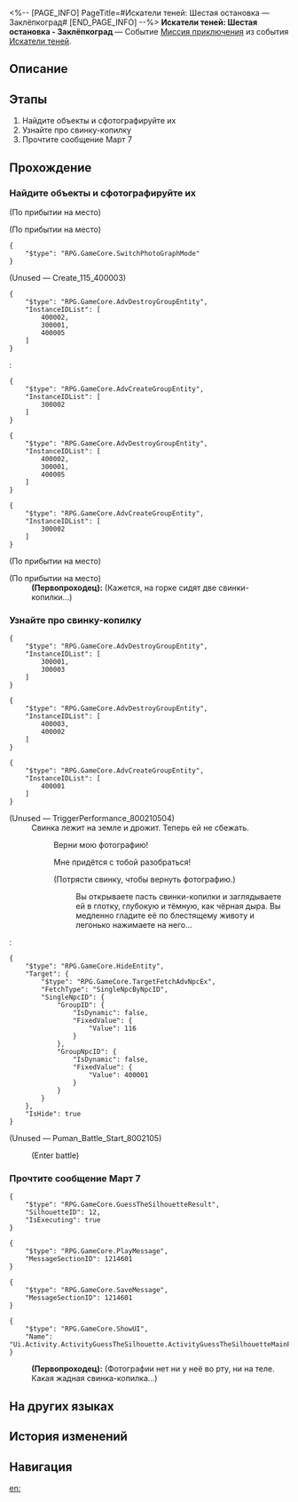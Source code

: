 <%-- [PAGE_INFO]
PageTitle=#Искатели теней: Шестая остановка — Заклёпкоград#
[END_PAGE_INFO] --%>
{{Дополнить|Диалоги.}}
{{Миссия Инфобокс
|id              = 8002105
|Название        = Искатели теней: Шестая остановка - Заклёпкоград
|Изображение     = Миссия Искатели теней Шестая остановка — Заклёпкоград.png
|Тип             = Миссия приключения
|Событие         = Искатели теней
|Глава           = 
|Условия         = 
* Достигните [[Уровень Освоения|Уровня Освоения]] 21
* Завершена [[Миссия приключения]] «[[Искатели теней: Пятая остановка — Камнеград|Искатели теней: Пятая остановка - Камнеград]]»
|Персонажи       = Первопроходец; Сломанный робот
|СтартЛокация    = [[Ярило-VI]] — [[Заклёпкоград]]
|Мир             = Ярило-VI
|Предыдущая      = Искатели теней: Пятая остановка — Камнеград
|Следующая       = Искатели теней: Седьмая остановка — Звёздный экспресс
|Награды         = Звёздный нефрит*70; Очищенный эфир*4; Песнь рода*3; Кредиты*40 000
}}
'''Искатели теней: Шестая остановка - Заклёпкоград''' — Событие [[Миссия приключения]] из события [[Искатели теней]].

==Описание==
{{Описание|<!--официальное описание из Перекрёстка судеб-->}}

==Этапы==
# Найдите объекты и сфотографируйте их
# Узнайте про свинку-копилку
# Прочтите сообщение Март 7

==Прохождение==
{{Дополнить}}

===Найдите объекты и сфотографируйте их===
{{Описание миссии|тип=Миссия приключения|локация=Заклёпкоград|Затемнённый объект на фотографии кажется знакомым. Наверняка это что-то из Заклёпкограда...}}
{{Диалог Начало}}
;(По прибытии на место)

;(По прибытии на место)
<pre>{
	"$type": "RPG.GameCore.SwitchPhotoGraphMode"
}</pre>

;(Unused &mdash; Create_115_400003)
<pre>{
	"$type": "RPG.GameCore.AdvDestroyGroupEntity",
	"InstanceIDList": [
		400002,
		300001,
		400005
	]
}</pre>
:<pre>{
	"$type": "RPG.GameCore.AdvCreateGroupEntity",
	"InstanceIDList": [
		300002
	]
}</pre>
<pre>{
	"$type": "RPG.GameCore.AdvDestroyGroupEntity",
	"InstanceIDList": [
		400002,
		300001,
		400005
	]
}</pre>
<pre>{
	"$type": "RPG.GameCore.AdvCreateGroupEntity",
	"InstanceIDList": [
		300002
	]
}</pre>
;(По прибытии на место)

;(По прибытии на место)
:'''(Первопроходец):''' (Кажется, на горке сидят две свинки-копилки...)
{{Диалог Конец}}

===Узнайте про свинку-копилку===
{{Диалог Начало}}
<pre>{
	"$type": "RPG.GameCore.AdvDestroyGroupEntity",
	"InstanceIDList": [
		300001,
		300003
	]
}</pre>
<pre>{
	"$type": "RPG.GameCore.AdvDestroyGroupEntity",
	"InstanceIDList": [
		400003,
		400002
	]
}</pre>
<pre>{
	"$type": "RPG.GameCore.AdvCreateGroupEntity",
	"InstanceIDList": [
		400001
	]
}</pre>
;(Unused &mdash; TriggerPerformance_800210504)
:Свинка лежит на земле и дрожит. Теперь ей не сбежать.
::{{Диалог|Стрелка}} Верни мою фотографию!
:::{{Black Screen|Похоже, свинка-копилка поняла вас и выплюнула фотографию перед тем, как убежать...}}
::{{Диалог|Стрелка}} Мне придётся с тобой разобраться!
:::{{Black Screen|Похоже, Свинка-копилка почуяла вашу кровожадность и поспешно убегает, бросив фотографию посреди улицы...}}
::{{Диалог|Стрелка}} (Потрясти свинку, чтобы вернуть фотографию.)
:::Вы открываете пасть свинки-копилки и заглядываете ей в глотку, глубокую и тёмную, как чёрная дыра. Вы медленно гладите её по блестящему животу и легонько нажимаете на него...
:::{{Black Screen|Свинка-копилка с силой выплёвывает ваше фото и в панике убегает...}}
:<pre>{
	"$type": "RPG.GameCore.HideEntity",
	"Target": {
		"$type": "RPG.GameCore.TargetFetchAdvNpcEx",
		"FetchType": "SingleNpcByNpcID",
		"SingleNpcID": {
			"GroupID": {
				"IsDynamic": false,
				"FixedValue": {
					"Value": 116
				}
			},
			"GroupNpcID": {
				"IsDynamic": false,
				"FixedValue": {
					"Value": 400001
				}
			}
		}
	},
	"IsHide": true
}</pre>
::{{Black Screen|undefined}}
:;(Enter battle)
::{{Список врагов|mode=sent|Отродье льда*2; Свинка-копилка пространства*1/-14 Скорость}}

;(Unused &mdash; Puman_Battle_Start_8002105)
:{{Black Screen|undefined}}
:;(Enter battle)
::{{Список врагов|mode=sent|Отродье льда*2; Свинка-копилка пространства*1/-14 Скорость}}
{{Диалог Конец}}

===Прочтите сообщение Март 7===
{{Диалог Начало}}
<pre>{
	"$type": "RPG.GameCore.GuessTheSilhouetteResult",
	"SilhouetteID": 12,
	"IsExecuting": true
}</pre>
<pre>{
	"$type": "RPG.GameCore.PlayMessage",
	"MessageSectionID": 1214601
}</pre>
<pre>{
	"$type": "RPG.GameCore.SaveMessage",
	"MessageSectionID": 1214601
}</pre>
<pre>{
	"$type": "RPG.GameCore.ShowUI",
	"Name": "Ui.Activity.ActivityGuessTheSilhouette.ActivityGuessTheSilhouetteMainPage"
}</pre>
:<!--1-second delay-->
:'''(Первопроходец):''' (Фотографии нет ни у неё во рту, ни на теле. Какая жадная свинка-копилка...)
{{Диалог Конец}}

==На других языках==
{{На других языках
|en   = Stellar Shadowseeker: 6th Stop, Rivet Town
|zhs  = 星旅寻影•第六站•铆钉镇
|zht  = 星旅尋影•第六站•鉚釘鎮
|ja   = 星々の影を探して・6駅目・リベットタウン
|ko   = 그림자를 찾는 별의 여정•여섯 번째 역•리벳 타운
|es   = Fotografías estelares, 6.ª parada: Villarremache
|fr   = Sur la piste des ombres des étoiles&nbsp;: 6e arrêt, Ville de Rivet
|ru   = Искатели теней: Шестая остановка - Заклёпкоград
|th   = ท่องดาราเฟ้นเงา: สถานีที่ 6 - Rivet Town
|vi   = Tìm Ảnh Hành Trình Sao: Trạm Thứ 6, Thị Trấn Rivet
|de   = Stellarer Schattensucher: Sechster Halt – Nietstadt
|id   = Penjelajah Bayangan Bintang: Perhentian 6 - Rivet Town
|pt   = Sombrio Estelar: 6ª Parada, Vila dos Rebites
}}

==История изменений==
{{История изменений|3.5}}

==Навигация==
{{Миссия приключения Навбокс|Глава }}

[[en:]]
